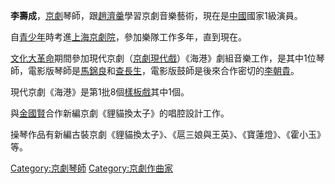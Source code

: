 '''李壽成'''，[[京劇|京劇]]琴師，跟[[趙濟羹|趙濟羹]]學習京劇音樂藝術，現在是[[中國|中國]]國家1級演員。

自[[青少年|青少年]]時考進[[上海京劇院|上海京劇院]]，參加樂隊工作多年，直到現在。

[[文化大革命|文化大革命]]期間參加現代京劇（[[京劇現代戲|京劇現代戲]]）《海港》劇組音樂工作，是其中1位琴師，電影版琴師是[[馬錦良|馬錦良]]和[[查長生|查長生]]，電影版鼓師是後來合作密切的[[李朝貴_(京劇鼓師)|李朝貴]]。

現代京劇《海港》是第1批8個[[樣板戲|樣板戲]]其中1個。

與[[金國賢|金國賢]]合作新編京劇《貍貓換太子》的唱腔設計工作。

操琴作品有新編古裝京劇《貍貓換太子》、《扈三娘與王英》、《寶蓮燈》、《霍小玉》等。

[[Category:京劇琴師|Category:京劇琴師]]
[[Category:京劇作曲家|Category:京劇作曲家]]